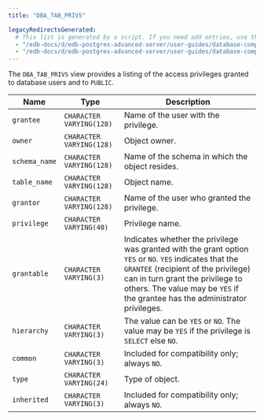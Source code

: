 ```yaml
---
title: "DBA_TAB_PRIVS"

legacyRedirectsGenerated:
  # This list is generated by a script. If you need add entries, use the `legacyRedirects` key.
  - "/edb-docs/d/edb-postgres-advanced-server/user-guides/database-compatibility-for-oracle-developers-catalog-views-guide/13/dba_tab_privs.html"
  - "/edb-docs/d/edb-postgres-advanced-server/user-guides/database-compatibility-for-oracle-developers-catalog-views-guide/latest/dba_tab_privs.html"
---
```


<div id="dba_tab_privs" class="registered_link"></div>

The `DBA_TAB_PRIVS` view provides a listing of the access privileges granted to database users and to `PUBLIC`.

| Name          | Type                     | Description                                                                                                                                                                                                                                                         |
| ------------- | ------------------------ | ------------------------------------------------------------------------------------------------------------------------------------------------------------------------------------------------------------------------------------------------------------------- |
| `grantee`     | `CHARACTER VARYING(128)` | Name of the user with the privilege.                                                                                                                                                                                                                                |
| `owner`       | `CHARACTER VARYING(128)` | Object owner.                                                                                                                                                                                                                                                       |
| `schema_name` | `CHARACTER VARYING(128)` | Name of the schema in which the object resides.                                                                                                                                                                                                                     |
| `table_name`  | `CHARACTER VARYING(128)` | Object name.                                                                                                                                                                                                                                                        |
| `grantor`     | `CHARACTER VARYING(128)` | Name of the user who granted the privilege.                                                                                                                                                                                                                         |
| `privilege`   | `CHARACTER VARYING(40)`  | Privilege name.                                                                                                                                                                                                                                                     |
| `grantable`   | `CHARACTER VARYING(3)`   | Indicates whether the privilege was granted with the grant option `YES` or `NO`. `YES` indicates that the `GRANTEE` (recipient of the privilege) can in turn grant the privilege to others. The value may be `YES` if the grantee has the administrator privileges. |
| `hierarchy`   | `CHARACTER VARYING(3)`   | The value can be `YES` or `NO`. The value may be `YES` if the privilege is `SELECT` else `NO`.                                                                                                                                                                      |
| `common`      | `CHARACTER VARYING(3)`   | Included for compatibility only; always `NO`.                                                                                                                                                                                                                       |
| `type`        | `CHARACTER VARYING(24)`  | Type of object.                                                                                                                                                                                                                                                     |
| `inherited`   | `CHARACTER VARYING(3)`   | Included for compatibility only; always `NO`.                                                                                                                                                                                                                       |

